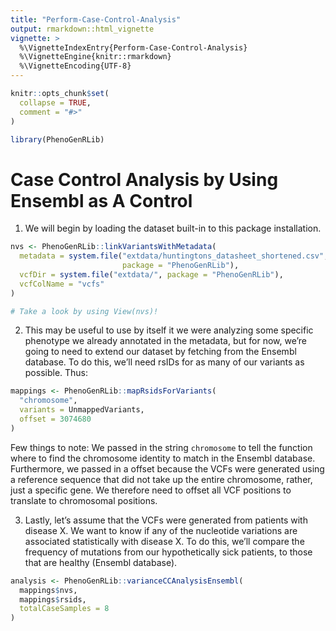 ```yaml
---
title: "Perform-Case-Control-Analysis"
output: rmarkdown::html_vignette
vignette: >
  %\VignetteIndexEntry{Perform-Case-Control-Analysis}
  %\VignetteEngine{knitr::rmarkdown}
  %\VignetteEncoding{UTF-8}
---
```


```r
knitr::opts_chunk$set(
  collapse = TRUE,
  comment = "#>"
)
```

```r
library(PhenoGenRLib)
```

# Case Control Analysis by Using Ensembl as A Control

1. We will begin by loading the dataset built-in to this package installation.

```r
nvs <- PhenoGenRLib::linkVariantsWithMetadata(
  metadata = system.file("extdata/huntingtons_datasheet_shortened.csv",
                         package = "PhenoGenRLib"),
  vcfDir = system.file("extdata/", package = "PhenoGenRLib"),
  vcfColName = "vcfs"
)

# Take a look by using View(nvs)!
```

2. This may be useful to use by itself it we were analyzing some specific phenotype we already annotated in the metadata, but for now, we're going to need to extend our dataset by fetching from the Ensembl database. To do this, we'll need rsIDs for as many of our variants as possible. Thus:

```r
mappings <- PhenoGenRLib::mapRsidsForVariants(
  "chromosome",
  variants = UnmappedVariants,
  offset = 3074680
)
```

Few things to note: We passed in the string `chromosome` to tell the function where to find the chromosome identity to match in the Ensembl database. Furthermore, we passed in a offset because the VCFs were generated using a reference sequence that did not take up the entire chromosome, rather, just a specific gene. We therefore need to offset all VCF positions to translate to chromosomal positions.

3. Lastly, let's assume that the VCFs were generated from patients with disease X. We want to know if any of the nucleotide variations are associated statistically with disease X. To do this, we'll compare the frequency of mutations from our hypothetically sick patients, to those that are healthy (Ensembl database).

```r
analysis <- PhenoGenRLib::varianceCCAnalysisEnsembl(
  mappings$nvs,
  mappings$rsids,
  totalCaseSamples = 8
)
```
